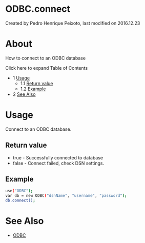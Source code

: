
# ODBC.connect 

 Created by  Pedro Henrique Peixoto, last modified on 2016.12.23

# About

How to connect to an ODBC database

Click here to expand Table of Contents

* 1 [Usage](#usage)  
   * 1.1 [Return value](#return-value)  
   * 1.2 [Example](#example)
* 2 [See Also](#see-also)

# Usage

Connect to an ODBC database.

## Return value

* true - Successfully connected to database
* false - Connect failed, check DSN settings.

## Example

```bash
use("ODBC");
var db = new ODBC("dsnName", "username", "password");
db.connect();
```

# See Also

* [ODBC](./ODBC_13173465.mdx#odbc)


